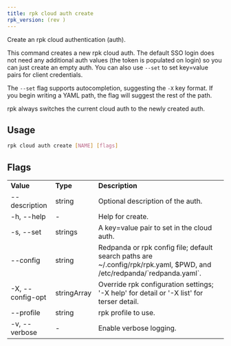 ```yaml
---
title: rpk cloud auth create
rpk_version: (rev )
---
```


<head>
  <meta name="title" content="rpk cloud auth create| Redpanda Docs" />
  <meta name="description" content="rpk cloud auth create" />
  <link rel="canonical" href="https://docs.redpanda.com/docs/reference/rpk/rpk-cloud/rpk-cloud-auth/rpk-cloud-auth-create" />
</head>

Create an rpk cloud authentication (auth).

This command creates a new rpk cloud auth. The default SSO login does not need
any additional auth values (the token is populated on login) so you can just
create an empty auth. You can also use `--set` to set key=value pairs for client
credentials.

The `--set` flag supports autocompletion, suggesting the `-X` key format. If you
begin writing a YAML path, the flag will suggest the rest of the path.

rpk always switches the current cloud auth to the newly created auth.

## Usage

```bash
rpk cloud auth create [NAME] [flags]
```

## Flags

<table>
  <tbody>
    <tr>
      <td>
        <strong>Value</strong>
      </td>
      <td>
        <strong>Type</strong>
      </td>
      <td>
        <strong>Description</strong>
      </td>
    </tr>
    <tr>
      <td>--description</td>
      <td>string</td>
      <td>Optional description of the auth.</td>
    </tr>
    <tr>
      <td>-h, --help</td>
      <td>-</td>
      <td>Help for create.</td>
    </tr>
    <tr>
      <td>-s, --set</td>
      <td>strings</td>
      <td>A key=value pair to set in the cloud auth.</td>
    </tr>
    <tr>
      <td>--config</td>
      <td>string</td>
      <td>
        Redpanda or rpk config file; default search paths are
        ~/.config/rpk/rpk.yaml, $PWD, and /etc/redpanda/`redpanda.yaml`.
      </td>
    </tr>
    <tr>
      <td>-X, --config-opt</td>
      <td>stringArray</td>
      <td>
        Override rpk configuration settings; '-X help' for detail or '-X list'
        for terser detail.
      </td>
    </tr>
    <tr>
      <td>--profile</td>
      <td>string</td>
      <td>rpk profile to use.</td>
    </tr>
    <tr>
      <td>-v, --verbose</td>
      <td>-</td>
      <td>Enable verbose logging.</td>
    </tr>
  </tbody>
</table>
